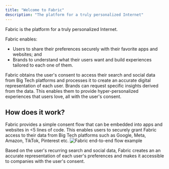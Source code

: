 ```yaml
---
title: "Welcome to Fabric"
description: "The platform for a truly personalized Internet"
---
```


Fabric is the platform for a truly personalized Internet. 

Fabric enables:

- Users to share their preferences securely with their favorite apps and websites; and
- Brands to understand what their users want and build experiences tailored to each one of them.

Fabric obtains the user's consent to access their search and social data from Big Tech platforms and processes it to create an accurate digital representation of each user.
Brands can request specific insights derived from the data. This enables them to provide hyper-personalized experiences that users love, all with the user's consent.

## How does it work?

Fabric provides a simple consent flow that can be embedded into apps and websites in <5 lines of code. This enables users to securely grant Fabric access to their data from Big Tech platforms such as Google, Meta, Amazon, TikTok, Pinterest etc.
![Fabric end-to-end flow example](/images/fabric_e2e_consent.svg "Fabric end-to-end flow exaple")

Based on the user's recurring search and social data, Fabric creates an an accurate representation of each user's preferences and makes it accessible to companies with the user's consent.
